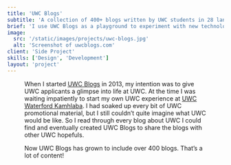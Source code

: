 ```yaml
---
title: 'UWC Blogs'
subtitle: 'A collection of 400+ blogs written by UWC students in 28 languages from 77 countries at the 17 United World Colleges.'
brief: 'I use UWC Blogs as a playground to experiment with new technologies. The latest iteration is built with VueJS and loads in 0.6 seconds or less.'
image:
  src: '/static/images/projects/uwc-blogs.jpg'
  alt: 'Screenshot of uwcblogs.com'
client: 'Side Project'
skills: ['Design', 'Development']
layout: 'project'
---
```



<Figure
  image={{
    src: '/static/images/projects/uwc-blogs-desktop-mobile.jpg',
    alt: 'Mockups of the mobile and desktop version of uwcblogs.com',
    aspectRatio: 16 / 9
  }}
  align={Figure.FULL}
/>

When I started [UWC Blogs](https://uwcblogs.com/) in 2013, my intention was to give UWC applicants a glimpse into life at UWC. At the time I was waiting impatiently to start my own UWC experience at [UWC Waterford Kamhlaba](https://uwcblogs.com/#waterford-kamhlaba-uwc). I had soaked up every bit of UWC promotional material, but I still couldn’t quite imagine what UWC would be like. So I read through every blog about UWC I could find and eventually created UWC Blogs to share the blogs with other UWC hopefuls.

Now UWC Blogs has grown to include over 400 blogs. That’s a lot of content!

